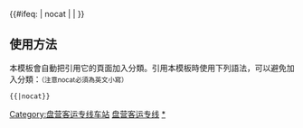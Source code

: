 {{鐵道路線|
| 模板名稱 = 盘营客运专线
| 名稱 = [[盘营客运专线]]
| 代表色 = #0033c9
| Logo = [[File:China Railways.svg|17px]]
| 背景顏色 = #FFFFFF
| 車站列表 =
<table align="center"><tr><td align="right" rowspan="2">[[盘锦北站|盘锦北]] - [[盘锦站|盘锦]] - [[中小线路所]] &lt; </td><td align="left">[[海城西站|海城西]]</td></tr><tr><td align="left">[[下夹河线路所]]（往[[大连北站|大连北]]）</td> </tr></table>
}}<includeonly>{{#ifeq: {{{1}}} | nocat | <!--空--> | [[Category:盘营客运专线车站]] }}</includeonly><noinclude>

==使用方法==
本模板會自動把引用它的頁面加入分類。引用本模板時使用下列語法，可以避免加入分類：<small>（注意nocat必須為英文小寫）</small>
 <nowiki>{{</nowiki>{{PAGENAME}}<nowiki>|nocat}}</nowiki>
[[Category:中國鐵路路線模板|盘营客运专线]]
[[Category:盘营客运专线车站|*]]
</noinclude>